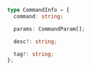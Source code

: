 ```ts
type CommandInfo = {
  command: string;

  params: CommandParam[];

  desc?: string;

  tag?: string;
};
```
